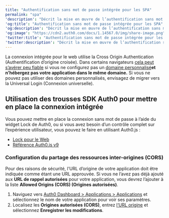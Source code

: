 ---
title: "Authentification sans mot de passe intégrée pour les SPA"
permalink: "spa"
'description': "Décrit la mise en œuvre de l’authentification sans mot de passe avec connexion intégrée dans les applications monopages (SPA)."
'og:title': "Authentification sans mot de passe intégrée pour les SPA"
'og:description': "Décrit la mise en œuvre de l’authentification sans mot de passe avec connexion intégrée dans les applications monopages (SPA)."
'og:image': "https://cdn2.auth0.com/docs/1.14567.0/img/share-image.png"
'twitter:title': "Authentification sans mot de passe intégrée pour les SPA"
'twitter:description': "Décrit la mise en œuvre de l’authentification sans mot de passe avec connexion intégrée dans les applications monopages (SPA)."
---

<Warning>

La connexion intégrée pour le web utilise la Cross Origin Authentication (Authentification d’origine croisée). Dans certains navigateurs [cela peut s’avérer peu fiable](/docs/docs/fr-ca/authenticate/login/cross-origin-authentication) si vous ne configurez pas un [domaine personnalisé](/docs/docs/fr-ca/customize/custom-domains)**et n’hébergez pas votre application dans le même domaine.** Si vous ne pouvez pas utiliser des domaines personnalisés, envisagez de migrer vers la Universal Login (Connexion universelle).

</Warning>

## Utilisation des trousses SDK Auth0 pour mettre en place la connexion intégrée

Vous pouvez mettre en place la connexion sans mot de passe à l’aide du widget Lock de Auth0, ou si vous avez besoin d’un contrôle complet sur l’expérience utilisateur, vous pouvez le faire en utilisant Auth0.js :

* [Lock pour le Web](/docs/docs/fr-ca/libraries/lock)
* [Référence Auth0.js v9](/docs/docs/fr-ca/libraries/auth0js)

### Configuration du partage des ressources inter-origines (CORS)

Pour des raisons de sécurité, l’URL d’origine de votre application doit être indiquée comme étant une URL approuvée. Si vous ne l’avez pas déjà ajouté aux **URL de rappel autorisées** pour votre application, vous devrez l’ajouter à la liste **Allowed Origins (CORS) (Origines autorisées)**.

1. Naviguez vers [Auth0 Dashboard > Applications > Applications](https://manage.auth0.com/#/applications) et sélectionnez le nom de votre application pour voir ses paramètres.
2. Localisez les **Origines autorisées (CORS)**, entrez [l‘URL origine](https://developer.mozilla.org/en-US/docs/Web/HTTP/Headers/Origin) et sélectionnez **Enregistrer les modifications**.